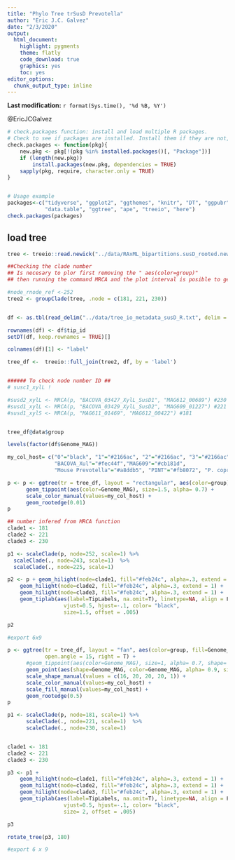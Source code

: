 ```yaml
---
title: "Phylo Tree trSusD Prevotella"
author: "Eric J.C. Galvez"
date: "2/3/2020"
output: 
  html_document: 
    highlight: pygments
    theme: flatly
    code_download: true
    graphics: yes
    toc: yes
editor_options: 
  chunk_output_type: inline
---
```

__Last modification:__ `r format(Sys.time(), '%d %B, %Y')`

@EricJCGalvez

<!-- more -->


```r
# check.packages function: install and load multiple R packages.
# Check to see if packages are installed. Install them if they are not, then load them into the R session.
check.packages <- function(pkg){
    new.pkg <- pkg[!(pkg %in% installed.packages()[, "Package"])]
    if (length(new.pkg)) 
        install.packages(new.pkg, dependencies = TRUE)
    sapply(pkg, require, character.only = TRUE)
}


# Usage example
packages<-c("tidyverse", "ggplot2", "ggthemes", "knitr", "DT", "ggpubr", "ggsci", 
            "data.table", "ggtree", "ape", "treeio", "here")
check.packages(packages)
```

## load tree
```r
tree <- treeio::read.newick("../data/RAxML_bipartitions.susD_rooted.newick")

##Checking the clade number
## Is necesary to plor first removing the " aes(color=group)"
## then running the command MRCA and the plot interval is posible to get the node number

#node_rnode_ref <-252
tree2 <- groupClade(tree, .node = c(181, 221, 230))


df <- as.tbl(read_delim("../data/tree_io_metadata_susD_R.txt", delim = "\t"))

rownames(df) <- df$tip_id               
setDT(df, keep.rownames = TRUE)[]

colnames(df)[1] <- "label"

tree_df <-  treeio::full_join(tree2, df, by = 'label')


###### To check node number ID ## 
# susc1_xylL !

#susd2_xylL <- MRCA(p, "BACOVA_03427_XylL_SusD1", "MAG612_00689") #230
#susd1_xylL <- MRCA(p, "BACOVA_03429_XylL_SusD2", "MAG609_01227") #221
#susd1_xylS <- MRCA(p, "MAG611_01469", "MAG612_00422") #181


tree_df@data$group
```


```r

levels(factor(df$Genome_MAG))

my_col_host= c("0"="black", "1"="#2166ac", "2"="#2166ac", "3"="#2166ac",
               "BACOVA_Xul"="#fec44f","MAG609"="#cb181d",
               "Mouse Prevotella"="#a8ddb5", "PINT"="#fb8072", "P. copri MAG"="#525252")

p <- p <- ggtree(tr = tree_df, layout = "rectangular", aes(color=group), right = TRUE , size=1) +
      geom_tippoint(aes(color=Genome_MAG), size=1.5, alpha= 0.7) +
      scale_color_manual(values=my_col_host) +
      geom_rootedge(0.01)
p

## number infered from MRCA function
clade1 <- 181
clade2 <- 221
clade3 <- 230

p1 <- scaleClade(p, node=252, scale=1) %>% 
  scaleClade(., node=243, scale=1)  %>% 
  scaleClade(., node=225, scale=1)

p2 <- p + geom_hilight(node=clade1, fill="#feb24c", alpha=.3, extend = 1) +
    geom_hilight(node=clade2, fill="#feb24c", alpha=.3, extend = 1) +
    geom_hilight(node=clade3, fill="#feb24c", alpha=.3, extend = 1) +
    geom_tiplab(aes(label=TipLabels, na.omit=T), linetype=NA, align = F,
                  vjust=0.5, hjust=-.1, color= "black",
                  size=1.5, offset = .005)

p2

#export 6x9
```


```r

p <- ggtree(tr = tree_df, layout = "fan", aes(color=group, fill=Genome_MAG), size=1,  #0.3
            open.angle = 15, right = T) +
      #geom_tippoint(aes(color=Genome_MAG), size=1, alpha= 0.7, shape= c(10)) +
      geom_point(aes(shape=Genome_MAG, color=Genome_MAG, alpha= 0.9, size=2), na.rm=TRUE) +
      scale_shape_manual(values = c(16, 20, 20, 20, 1)) +
      scale_color_manual(values=my_col_host) +
      scale_fill_manual(values=my_col_host) +
      geom_rootedge(0.5)
p

p1 <- scaleClade(p, node=181, scale=1) %>% 
      scaleClade(., node=221, scale=1)  %>% 
      scaleClade(., node=230, scale=1)


clade1 <- 181
clade2 <- 221
clade3 <- 230

p3 <- p1 +
    geom_hilight(node=clade1, fill="#feb24c", alpha=.3, extend = 1) +
    geom_hilight(node=clade2, fill="#feb24c", alpha=.3, extend = 1) +
    geom_hilight(node=clade3, fill="#feb24c", alpha=.3, extend = 1) +
    geom_tiplab(aes(label=TipLabels, na.omit=T), linetype=NA, align = F,
                  vjust=0.5, hjust=-.1, color= "black",
                  size= 2, offset = .005) 

p3

rotate_tree(p3, 180) 

#export 6 x 9
```
